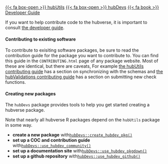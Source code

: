 [{{< fa box-open >}} hubUtils](https://hubverse-org.github.io/hubUtils){.btn .btn-outline-info .ms-auto}
[{{< fa box-open >}} hubDevs](https://hubverse-org.github.io/hubDevs){.btn .btn-outline-info .ms-auto}
[{{< fa book >}} Developer Guide](https://hubverse.io/en/latest/developer/index.html){.btn .btn-outline-dark .ms-auto}

If you want to help contribute code to the hubverse, it is important to consult
[the developer guide](https://hubverse.io/en/latest/developer/index.html).

#### Contributing to existing software

To contribute to exisiting software packages, be sure to read the contribution 
guide for the package you want to contribute to. You can find this guide in the
`CONTRIBUTING.html` page of any package website. Most of these are identical,
but there are caveats, 
For example [the hubUtils contributing
guide](https://hubverse-org.github.io/hubUtils/CONTRIBUTING.html) has a section
on synchronizing with the schemas and [the hubValidations contributing
guide](https://hubverse-org.github.io/hubValidations/CONTRIBUTING.html) has a
section on submitting new check functions.

#### Creating new packages

The `hubDevs` package provides tools to help you get started creating a hubverse
package.

Note that nearly all hubverse R packages depend on the `hubUtils` package in
some way.

 - **create a new package** with[ `hubDevs::create_hubdev_pkg()`](https://hubverse-org.github.io/hubDevs/reference/create_hubdev_pkg.html)
 - **set up a COC and contribution guide** with[ `hubDevs::use_hubdev_community()`](https://hubverse-org.github.io/hubDevs/reference/use_hubdev_community.html)
 - **set up a documentation site** with[ `hubDevs::use_hubdev_pkgdown()`](https://hubverse-org.github.io/hubDevs/reference/use_hubdev_pkgdown.html)
 - **set up a github repository** with[ `hubDevs::use_hubdev_github()`](https://hubverse-org.github.io/hubDevs/reference/use_hubdev_github.html)
